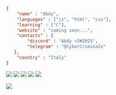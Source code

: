 ```json
{
    "name" : "Abdy",
    "languages" : ["js", "html", "css"],
    "learning" : ["C"],
    "website" : "coming soon...",
    "contacts" : {
        "discord" : "Abdy <3#2025",
        "telegram" : "@CyberCriminaIe"
   },
    "country" : "Italy"
}
```
![](http://github-profile-summary-cards.vercel.app/api/cards/profile-details?username=AbdYy0&theme=dracula)
![](http://github-profile-summary-cards.vercel.app/api/cards/repos-per-language?username=AbdYy0&theme=dracula)
![](http://github-profile-summary-cards.vercel.app/api/cards/most-commit-language?username=AbdYy0&theme=dracula)
![](http://github-profile-summary-cards.vercel.app/api/cards/stats?username=AbdYy0&theme=dracula)
![](http://github-profile-summary-cards.vercel.app/api/cards/productive-time?username=AbdYy0&theme=dracula&utcOffset=8)

![](https://raw.githubusercontent.com/vshymanskyy/StandWithUkraine/main/badges/StandWithUkraine.svg)
